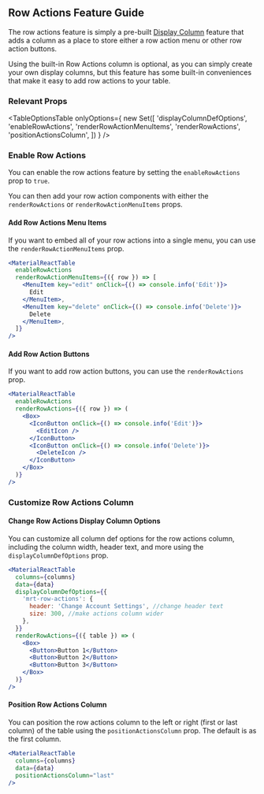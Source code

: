 
<Head>
  <title>Row Actions Feature Guide - Material React Table V2 Docs</title>
  <meta
    name="description"
    content="How to add row action buttons to each row in Material React Table"
  />
</Head>

## Row Actions Feature Guide

The row actions feature is simply a pre-built [Display Column](/docs/guides/display-columns) feature that adds a column as a place to store either a row action menu or other row action buttons.

Using the built-in Row Actions column is optional, as you can simply create your own display columns, but this feature has some built-in conveniences that make it easy to add row actions to your table.

### Relevant Props

<TableOptionsTable
  onlyOptions={
    new Set([
      'displayColumnDefOptions',
      'enableRowActions',
      'renderRowActionMenuItems',
      'renderRowActions',
      'positionActionsColumn',
    ])
  }
/>

### Enable Row Actions

You can enable the row actions feature by setting the `enableRowActions` prop to `true`.

You can then add your row action components with either the `renderRowActions` or `renderRowActionMenuItems` props.

#### Add Row Actions Menu Items

If you want to embed all of your row actions into a single menu, you can use the `renderRowActionMenuItems` prop.

```jsx
<MaterialReactTable
  enableRowActions
  renderRowActionMenuItems={({ row }) => [
    <MenuItem key="edit" onClick={() => console.info('Edit')}>
      Edit
    </MenuItem>,
    <MenuItem key="delete" onClick={() => console.info('Delete')}>
      Delete
    </MenuItem>,
  ]}
/>
```

<MenuItemsExample />

#### Add Row Action Buttons

If you want to add row action buttons, you can use the `renderRowActions` prop.

```jsx
<MaterialReactTable
  enableRowActions
  renderRowActions={({ row }) => (
    <Box>
      <IconButton onClick={() => console.info('Edit')}>
        <EditIcon />
      </IconButton>
      <IconButton onClick={() => console.info('Delete')}>
        <DeleteIcon />
      </IconButton>
    </Box>
  )}
/>
```

<ButtonsExample />

### Customize Row Actions Column

#### Change Row Actions Display Column Options

You can customize all column def options for the row actions column, including the column width, header text, and more using the `displayColumnDefOptions` prop.

```jsx
<MaterialReactTable
  columns={columns}
  data={data}
  displayColumnDefOptions={{
    'mrt-row-actions': {
      header: 'Change Account Settings', //change header text
      size: 300, //make actions column wider
    },
  }}
  renderRowActions={({ table }) => (
    <Box>
      <Button>Button 1</Button>
      <Button>Button 2</Button>
      <Button>Button 3</Button>
    </Box>
  )}
/>
```

#### Position Row Actions Column

You can position the row actions column to the left or right (first or last column) of the table using the `positionActionsColumn` prop. The default is as the first column.

```jsx
<MaterialReactTable
  columns={columns}
  data={data}
  positionActionsColumn="last"
/>
```
